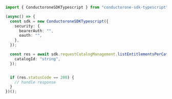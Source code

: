 ```typescript ListEntitlementsPerCatalog.ts
import { ConductoroneSDKTypescript } from "conductorone-sdk-typescript";

(async() => {
  const sdk = new ConductoroneSDKTypescript({
    security: {
      bearerAuth: "",
      oauth: "",
    },
  });

  const res = await sdk.requestCatalogManagement.listEntitlementsPerCatalog({
    catalogId: "string",
  });


  if (res.statusCode == 200) {
    // handle response
  }
})();
```
